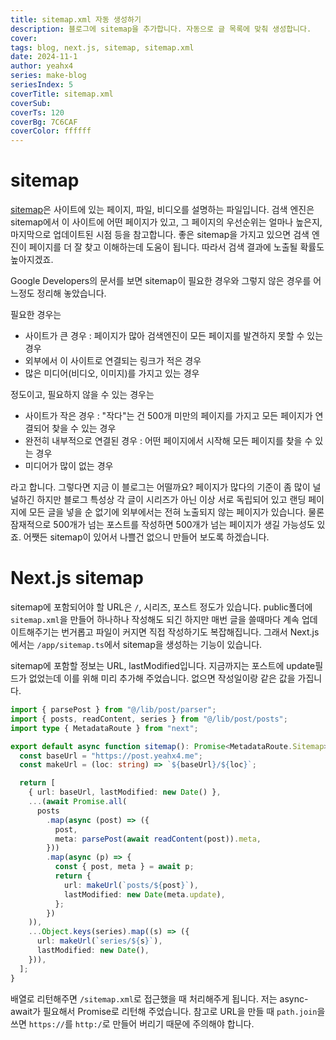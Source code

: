 ```yaml
---
title: sitemap.xml 자동 생성하기
description: 블로그에 sitemap을 추가합니다. 자동으로 글 목록에 맞춰 생성합니다.
cover:
tags: blog, next.js, sitemap, sitemap.xml
date: 2024-11-1
author: yeahx4
series: make-blog
seriesIndex: 5
coverTitle: sitemap.xml
coverSub:
coverTs: 120
coverBg: 7C6CAF
coverColor: ffffff
---
```


# sitemap

[sitemap](https://developers.google.com/search/docs/crawling-indexing/sitemaps/overview)은
사이트에 있는 페이지, 파일, 비디오를 설명하는 파일입니다. 검색 엔진은 sitemap에서 이 사이트에 어떤
페이지가 있고, 그 페이지의 우선순위는 얼마나 높은지, 마지막으로 업데이트된 시점 등을 참고합니다.
좋은 sitemap을 가지고 있으면 검색 엔진이 페이지를 더 잘 찾고 이해하는데 도움이 됩니다. 따라서
검색 결과에 노출될 확률도 높아지겠죠.

Google Developers의 문서를 보면 sitemap이 필요한 경우와 그렇지 않은 경우를 어느정도
정리해 놓았습니다.

필요한 경우는

- 사이트가 큰 경우 : 페이지가 많아 검색엔진이 모든 페이지를 발견하지 못할 수 있는 경우
- 외부에서 이 사이트로 연결되는 링크가 적은 경우
- 많은 미디어(비디오, 이미지)를 가지고 있는 경우

정도이고, 필요하지 않을 수 있는 경우는

- 사이트가 작은 경우 : "작다"는 건 500개 미만의 페이지를 가지고 모든 페이지가 연결되어 찾을 수 있는
  경우
- 완전히 내부적으로 연결된 경우 : 어떤 페이지에서 시작해 모든 페이지를 찾을 수 있는 경우
- 미디어가 많이 없는 경우

라고 합니다. 그렇다면 지금 이 블로그는 어떨까요? 페이지가 많다의 기준이 좀 많이 널널하긴 하지만
블로그 특성상 각 글이 시리즈가 아닌 이상 서로 독립되어 있고 랜딩 페이지에 모든 글을 넣을 순
없기에 외부에서는 전혀 노출되지 않는 페이지가 있습니다. 물론 잠재적으로 500개가 넘는 포스트를 작성하면
500개가 넘는 페이지가 생길 가능성도 있죠. 어쨋든 sitemap이 있어서 나쁠건 없으니 만들어 보도록
하겠습니다.

# Next.js sitemap

sitemap에 포함되어야 할 URL은 `/`, 시리즈, 포스트 정도가 있습니다. public폴더에 `sitemap.xml`을
만들어 하나하나 작성해도 되긴 하지만 매번 글을 쓸때마다 계속 업데이트해주기는 번거롭고 파일이 커지면
직접 작성하기도 복잡해집니다. 그래서 Next.js에서는 `/app/sitemap.ts`에서 sitemap을 생성하는
기능이 있습니다.

sitemap에 포함할 정보는 URL, lastModified입니다. 지금까지는 포스트에 update필드가 없었는데
이를 위해 미리 추가해 주었습니다. 없으면 작성일이랑 같은 값을 가집니다.

```ts
import { parsePost } from "@/lib/post/parser";
import { posts, readContent, series } from "@/lib/post/posts";
import type { MetadataRoute } from "next";

export default async function sitemap(): Promise<MetadataRoute.Sitemap> {
  const baseUrl = "https://post.yeahx4.me";
  const makeUrl = (loc: string) => `${baseUrl}/${loc}`;

  return [
    { url: baseUrl, lastModified: new Date() },
    ...(await Promise.all(
      posts
        .map(async (post) => ({
          post,
          meta: parsePost(await readContent(post)).meta,
        }))
        .map(async (p) => {
          const { post, meta } = await p;
          return {
            url: makeUrl(`posts/${post}`),
            lastModified: new Date(meta.update),
          };
        })
    )),
    ...Object.keys(series).map((s) => ({
      url: makeUrl(`series/${s}`),
      lastModified: new Date(),
    })),
  ];
}
```

배열로 리턴해주면 `/sitemap.xml`로 접근했을 때 처리해주게 됩니다. 저는 async-await가 필요해서
Promise로 리턴해 주었습니다.
참고로 URL을 만들 때 `path.join`을 쓰면 `https://`를 `http:/`로 만들어 버리기 때문에
주의해야 합니다.